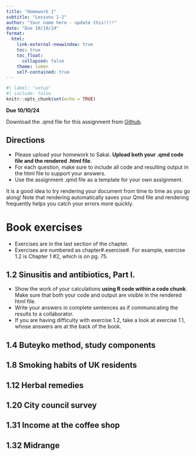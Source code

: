 ```yaml
---
title: "Homework 1"
subtitle: "Lessons 1-2"
author: "Your name here - update this!!!!"
date: "Due 10/10/24"
format: 
  html:
    link-external-newwindow: true
    toc: true
    toc_float:
      collapsed: false
    theme: lumen
    self-contained: true
---
```


```r
#| label: "setup"
#| include: false
knitr::opts_chunk$set(echo = TRUE)
```


**Due 10/10/24**

Download the .qmd file for this assignment from [Github](https://github.com/nwakim/F24_EPI_525/blob/main/homework/HW_01.qmd).


## Directions

* Please upload your homework to Sakai. __Upload both your .qmd code file and the rendered .html file__.
* For each question, make sure to include all code and resulting output in the html file to support your answers. 
* Use the assignment .qmd file as a template for your own assignment.

:::{.callout-tip}
It is a good idea to try rendering your document from time to time as you go along!  Note that rendering automatically saves your Qmd file and rendering frequently helps you catch your errors more quickly.
:::


# Book exercises

* Exercises are in the last section of the chapter. 
* Exercises are numbered as chapter#.exercise#. For example, exercise 1.2 is Chapter 1 #2, which is on pg. 75. 

## 1.2 Sinusitis and antibiotics, Part I.

* Show the work of your calculations **using R code within a code chunk**. Make sure that both your code and output are visible in the rendered html file.
* Write your answers in complete sentences as if communicating the results to a collaborator.
* If you are having difficulty with exercise 1.2, take a look at exercise 1.1, whose answers are at the back of the book.



## 1.4 Buteyko method, study components




## 1.8 Smoking habits of UK residents



## 1.12 Herbal remedies


## 1.20 City council survey



## 1.31 Income at the coffee shop


## 1.32 Midrange
